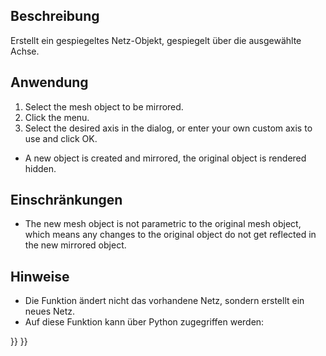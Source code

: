 <languages/>

{{Docnav/de
|[[OpenSCAD_RefineShapeFeature/de|FormelementAufbereiten]]
|[[OpenSCAD_ScaleMeshFeature/de|NetzelementSkalieren]]
|[[OpenSCAD_Workbench/de|OpenSCAD]]
|IconL=OpenSCAD_RefineShapeFeature.svg
|IconR=OpenSCAD_ScaleMeshFeature.svg
|IconC=Workbench_OpenSCAD.svg
}}

{{GuiCommand/de
|Name=OpenSCAD MirrorMeshFeature
|Name/de=OpenSCAD NetzelementSpiegeln
|MenuLocation=OpenSCAD → Netzelement spiegeln
|Workbenches=[[OpenSCAD_Workbench/de|OpenSCAD]]
|SeeAlso=[[Part_Mirror/de|Part Spiegelung]]
}}

<span id="Description"></span>
==Beschreibung== 

Erstellt ein gespiegeltes Netz-Objekt, gespiegelt über die ausgewählte Achse.

<span id="Usage"></span>
==Anwendung== 

# Select the mesh object to be mirrored.
# Click the {{KEY|OpenSCAD → Mirror Mesh Feature...}} menu.
# Select the desired axis in the dialog, or enter your own custom axis to use and click OK.
* A new object is created and mirrored, the original object is rendered hidden.

<span id="Limitations"></span>
==Einschränkungen== 

* The new mesh object is not parametric to the original mesh object, which means any changes to the original object do not get reflected in the new mirrored object.

<span id="Notes"></span>
==Hinweise== 

* Die Funktion ändert nicht das vorhandene Netz, sondern erstellt ein neues Netz.
* Auf diese Funktion kann über Python zugegriffen werden:

{{Code|code=
import OpenSCADUtils
import Mesh
#this assumes an existing object in the document named "Mesh" that you wish to mirror
original_mesh = App.ActiveDocument.Mesh
mirrored_mesh = OpenSCADUtils.mirrormesh(original_mesh.Mesh, FreeCAD.Base.Vector(1,0,0))
Mesh.show(mirrored_mesh)
}}


{{Docnav/de
|[[OpenSCAD_RefineShapeFeature/de|FormelementAufbereiten]]
|[[OpenSCAD_ScaleMeshFeature/de|NetzelementSkalieren]]
|[[OpenSCAD_Workbench/de|OpenSCAD]]
|IconL=OpenSCAD_RefineShapeFeature.svg
|IconR=OpenSCAD_ScaleMeshFeature.svg
|IconC=Workbench_OpenSCAD.svg
}}

{{OpenSCAD_Tools_navi{{#translation:}}}}
{{Userdocnavi{{#translation:}}}}